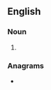 {{also|Strikers}}
==English==

===Noun===
{{head|en|noun form}}

# {{plural of|en|striker}}

===Anagrams===
* {{anagrams|en|a=eikrrsst|skirrets|skirters}}